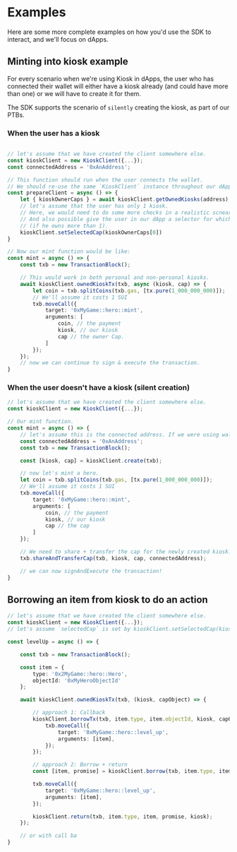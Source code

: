 # Examples

Here are some more complete examples on how you'd use the SDK to interact, and we'll focus on dApps.

## Minting into kiosk example

For every scenario when we're using Kiosk in dApps, the user who has connected their wallet will
either have a kiosk already (and could have more than one) or we will have to create it for them.

The SDK supports the scenario of `silently` creating the kiosk, as part of our PTBs.

### When the user has a kiosk

```typescript

// let's assume that we have created the client somewhere else.
const kioskClient = new KioskClient({...});
const connectedAddress = '0xAnAddress';

// This function should run when the user connects the wallet.
// We should re-use the same `KioskClient` instance throughout our dApp.
const prepareClient = async () => {
    let { kioskOwnerCaps } = await kioskClient.getOwnedKiosks(address);
    // let's assume that the user has only 1 kiosk.
    // Here, we would need to do some more checks in a realistic scneario.
    // And also possible give the user in our dApp a selector for which kiosk he wants to interact with
    // (if he owns more than 1).
    kioskClient.setSelectedCap(kioskOwnerCaps[0])
}

// Now our mint function would be like:
const mint = async () => {
    const txb = new TransactionBlock();

    // This would work in both personal and non-personal kiosks.
    await kioskClient.ownedKioskTx(txb, async (kiosk, cap) => {
        let coin = txb.splitCoins(txb.gas, [tx.pure(1_000_000_000)]);
        // We'll assume it costs 1 SUI
        txb.moveCall({
            target: '0xMyGame::hero::mint',
            arguments: [
                coin, // the payment
                kiosk, // our kiosk
                cap // the owner Cap.
            ]
        });
    });
    // now we can continue to sign & execute the transaction.
}
```

### When the user doesn't have a kiosk (silent creation)

```typescript
// let's assume that we have created the client somewhere else.
const kioskClient = new KioskClient({...});

// Our mint function.
const mint = async () => {
    // let's assume this is the connected address. If we were using wallet-kit, that would be `currentAccount?.address`.
    const connectedAddress = '0xAnAddress';
    const txb = new TransactionBlock();

    const [kiosk, cap] = kioskClient.create(txb);

    // now let's mint a hero.
    let coin = txb.splitCoins(txb.gas, [tx.pure(1_000_000_000)]);
    // We'll assume it costs 1 SUI
    txb.moveCall({
        target: '0xMyGame::hero::mint',
        arguments: [
            coin, // the payment
            kiosk, // our kiosk
            cap // the cap
        ]
    });

    // We need to share + transfer the cap for the newly created kiosk.
    txb.shareAndTransferCap(txb, kiosk, cap, connectedAddress);

    // we can now signAndExecute the transaction!
}
```

## Borrowing an item from kiosk to do an action

```typescript
// let's assume that we have created the client somewhere else.
const kioskClient = new KioskClient({...});
// let's assume `selectedCap` is set by kioskClient.setSelectedCap(kioskOwnerCaps), similar to first example.

const levelUp = async () => {

    const txb = new TransactionBlock();

    const item = {
        type: '0x2MyGame::hero::Hero',
        objectId: '0xMyHeroObjectId'
    };

    await kioskClient.ownedKioskTx(txb, (kiosk, capObject) => {

        // approach 1: Callback
        kioskClient.borrowTx(txb, item.type, item.objectId, kiosk, capObject, (item) => {
            txb.moveCall({
                target: '0xMyGame::hero::level_up',
                arguments: [item],
            });
        });

        // approach 2: Borrow + return
        const [item, promise] = kioskClient.borrow(txb, item.type, item.objectId, kiosk, capObject);

        txb.moveCall({
            target: '0xMyGame::hero::level_up',
            arguments: [item],
        });

        kioskClient.return(txb, item.type, item, promise, kiosk);
    });

    // or with call ba
}
```
